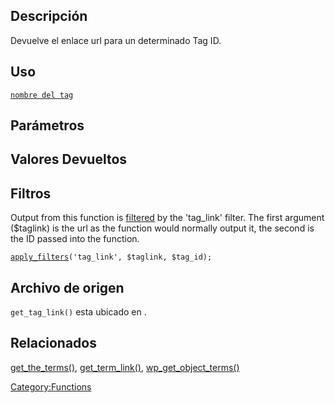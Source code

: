 {{Languages|
{{en|Function Reference/get_tag_link}}
{{es|Function Reference/get_tag_link}}
{{it|Riferimento funzioni/get_tag_link}}
{{ja|関数リファレンス/get_tag_link}}
}}

== Descripción ==
Devuelve el enlace url para un determinado Tag ID.

== Uso ==
 <a href="<?php echo get_tag_link($tag_id); ?>">nombre del tag</a>

== Parámetros ==

{{Parameter|$tag_id|integer|El Tag ID.}}

== Valores Devueltos ==

{{Return|URL|string|URL con un enlace a el tag.}}

== Filtros ==

Output from this function is [[Plugin_API/Filter_Reference | filtered]] by the 'tag_link' filter. The first argument ($taglink) is the url as the function would normally output it, the second is the ID passed into the function. 

 [[Function Reference/apply_filters|apply_filters]]('tag_link', $taglink, $tag_id);

== Archivo de origen ==
<tt>get_tag_link()</tt> esta ubicado en {{Trac|wp-includes/category-template.php}}.

== Relacionados ==

{{Tag Tags}}

[[Function_Reference/get_the_terms|get_the_terms()]], 
[[Function_Reference/get_term_link|get_term_link()]], 
[[Function_Reference/wp_get_object_terms|wp_get_object_terms()]]

{{Tag Footer}}

[[Category:Functions]]

{{Copyedit}}